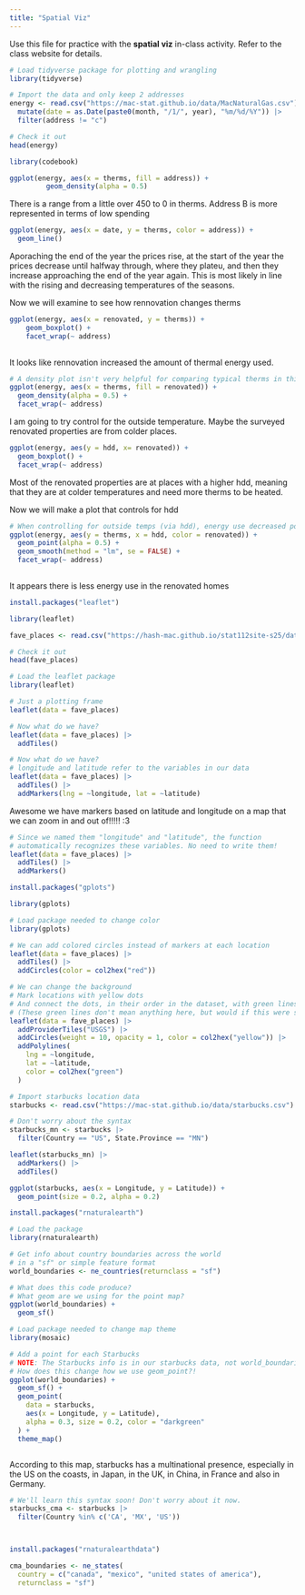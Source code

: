 ```yaml
---
title: "Spatial Viz"
---
```


Use this file for practice with the **spatial viz** in-class activity.  Refer to the class website for details.
```r

# Load tidyverse package for plotting and wrangling
library(tidyverse)

# Import the data and only keep 2 addresses
energy <- read.csv("https://mac-stat.github.io/data/MacNaturalGas.csv") |> 
  mutate(date = as.Date(paste0(month, "/1/", year), "%m/%d/%Y")) |> 
  filter(address != "c")

# Check it out
head(energy)

```

```r

library(codebook)

```
```r

ggplot(energy, aes(x = therms, fill = address)) +
         geom_density(alpha = 0.5)
```


There is a range from a little over 450 to 0 in therms. Address B is more represented in terms of low spending


```r

ggplot(energy, aes(x = date, y = therms, color = address)) +
  geom_line() 


```
Aporaching the end of the year the prices rise, at the start of the year the prices decrease until halfway through, where they plateu, and then they increase approaching the end of the year again. This is most likely in line with the rising and decreasing temperatures of the seasons.



Now we will examine to see how rennovation changes therms


```r

ggplot(energy, aes(x = renovated, y = therms)) + 
    geom_boxplot() +
    facet_wrap(~ address)
  


```

It looks like rennovation increased the amount of thermal energy used.



```r

# A density plot isn't very helpful for comparing typical therms in this example!
ggplot(energy, aes(x = therms, fill = renovated)) + 
  geom_density(alpha = 0.5) + 
  facet_wrap(~ address)


```
I am going to try control for the outside temperature. Maybe the surveyed renovated properties are from colder places.


```r

ggplot(energy, aes(y = hdd, x= renovated)) +
  geom_boxplot() + 
  facet_wrap(~ address)


```
Most of the renovated properties are at places with a higher hdd, meaning that they are at colder temperatures and need more therms to be heated.


Now we will make a plot that controls for hdd

```r

# When controlling for outside temps (via hdd), energy use decreased post-renovation
ggplot(energy, aes(y = therms, x = hdd, color = renovated)) + 
  geom_point(alpha = 0.5) + 
  geom_smooth(method = "lm", se = FALSE) + 
  facet_wrap(~ address)
  

```

It appears there is less energy use in the renovated homes

```r

install.packages("leaflet")

```
```r

library(leaflet)

```
```r

fave_places <- read.csv("https://hash-mac.github.io/stat112site-s25/data/our_fave_places.csv")

# Check it out
head(fave_places)

```
```r

# Load the leaflet package
library(leaflet)

# Just a plotting frame
leaflet(data = fave_places)

```
```r

# Now what do we have?
leaflet(data = fave_places) |> 
  addTiles()

```


```r

# Now what do we have?
# longitude and latitude refer to the variables in our data
leaflet(data = fave_places) |> 
  addTiles() |> 
  addMarkers(lng = ~longitude, lat = ~latitude)

```

Awesome we have markers based on latitude and longitude on a map that we can zoom in and out of!!!!! :3


```r

# Since we named them "longitude" and "latitude", the function
# automatically recognizes these variables. No need to write them!
leaflet(data = fave_places) |> 
  addTiles() |> 
  addMarkers()


```
```r

install.packages("gplots")

```

```r

library(gplots)


```
```r

# Load package needed to change color
library(gplots)

# We can add colored circles instead of markers at each location
leaflet(data = fave_places) |> 
  addTiles() |> 
  addCircles(color = col2hex("red"))


```



```r

# We can change the background
# Mark locations with yellow dots
# And connect the dots, in their order in the dataset, with green lines
# (These green lines don't mean anything here, but would if this were somebody's travel path!)
leaflet(data = fave_places) |>
  addProviderTiles("USGS") |>
  addCircles(weight = 10, opacity = 1, color = col2hex("yellow")) |>
  addPolylines(
    lng = ~longitude,
    lat = ~latitude,
    color = col2hex("green")
  )


```


```r

# Import starbucks location data
starbucks <- read.csv("https://mac-stat.github.io/data/starbucks.csv")

```

```r

# Don't worry about the syntax
starbucks_mn <- starbucks |>   
  filter(Country == "US", State.Province == "MN")


```

```r

leaflet(starbucks_mn) |> 
  addMarkers() |> 
  addTiles() 


```

```r


ggplot(starbucks, aes(x = Longitude, y = Latitude)) +
  geom_point(size = 0.2, alpha = 0.2)

```


```r
install.packages("rnaturalearth")
```

```r

# Load the package
library(rnaturalearth)

# Get info about country boundaries across the world
# in a "sf" or simple feature format
world_boundaries <- ne_countries(returnclass = "sf")

```

```r

# What does this code produce?
# What geom are we using for the point map?
ggplot(world_boundaries) + 
  geom_sf()

```

```r

# Load package needed to change map theme
library(mosaic)

# Add a point for each Starbucks
# NOTE: The Starbucks info is in our starbucks data, not world_boundaries
# How does this change how we use geom_point?!
ggplot(world_boundaries) + 
  geom_sf() + 
  geom_point(
    data = starbucks,
    aes(x = Longitude, y = Latitude),
    alpha = 0.3, size = 0.2, color = "darkgreen"
  ) +
  theme_map()



```

According to this map, starbucks has a multinational presence, especially in the US on the coasts, in Japan, in the UK, in China, in France and also in Germany.


```r

# We'll learn this syntax soon! Don't worry about it now.
starbucks_cma <- starbucks |> 
  filter(Country %in% c('CA', 'MX', 'US'))




```



```r

install.packages("rnaturalearthdata")

```

```r

cma_boundaries <- ne_states(
  country = c("canada", "mexico", "united states of america"),
  returnclass = "sf")


```

